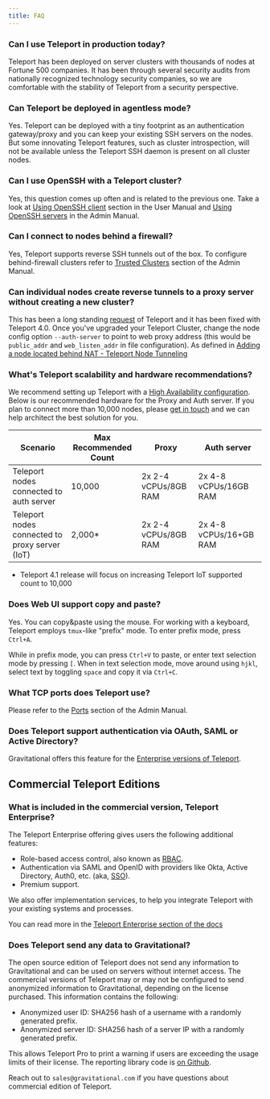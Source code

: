 ```yaml
---
title: FAQ
---
```


### Can I use Teleport in production today?

Teleport has been deployed on server clusters with thousands of nodes at
Fortune 500 companies. It has been through several security audits from
nationally recognized technology security companies, so we are comfortable with
the stability of Teleport from a security perspective.

### Can Teleport be deployed in agentless mode?

Yes. Teleport can be deployed with a tiny footprint as an authentication
gateway/proxy and you can keep your existing SSH servers on the nodes. But some
innovating Teleport features, such as cluster introspection, will not be
available unless the Teleport SSH daemon is present on all cluster nodes.

### Can I use OpenSSH with a Teleport cluster?

Yes, this question comes up often and is related to the previous one. Take a
look at [Using OpenSSH client](user-manual.mdx##using-teleport-with-openssh)
section in the User Manual and [Using OpenSSH servers](admin-guide.mdx) in the
Admin Manual.

### Can I connect to nodes behind a firewall?

Yes, Teleport supports reverse SSH tunnels out of the box. To configure
behind-firewall clusters refer to [Trusted Clusters](admin-guide.mdx#trusted-clusters)
section of the Admin Manual.

### Can individual nodes create reverse tunnels to a proxy server without creating a new cluster?

This has been a long standing [request](https://github.com/gravitational/teleport/issues/803) of Teleport and
it has been fixed with Teleport 4.0.   Once you've upgraded your Teleport Cluster, change the node config
option `--auth-server` to point to web proxy address (this would be `public_addr` and `web_listen_addr`
in file configuration). As defined in [Adding a node located behind NAT - Teleport Node Tunneling](admin-guide.mdx#adding-a-node-located-behind-nat)

### What's Teleport scalability and hardware recommendations?

We recommend setting up Teleport with a [High Availability configuration](admin-guide.mdx#high-availability). Below is our
recommended hardware for the Proxy and Auth server. If you plan to connect more than 10,000 nodes, please
[get in touch](mailto:info@gravitational.com) and we can help architect the best solution for you.

Scenario | Max Recommended Count | Proxy | Auth server
------------ | -------------|---------|-------
Teleport nodes connected to auth server | 10,000 |2x  2-4 vCPUs/8GB RAM | 2x 4-8 vCPUs/16GB RAM
Teleport nodes connected to proxy server (IoT) | 2,000* | 2x 2-4 vCPUs/8GB RAM |2x 4-8 vCPUs/16+GB RAM


* Teleport 4.1 release will focus on increasing Teleport IoT supported count to 10,000


### Does Web UI support copy and paste?

Yes. You can copy&paste using the mouse. For working with a keyboard, Teleport employs
`tmux`-like "prefix" mode. To enter prefix mode, press `Ctrl+A`.

While in prefix mode, you can press `Ctrl+V` to paste, or enter text selection
mode by pressing `[`. When in text selection mode, move around using `hjkl`, select
text by toggling `space` and copy it via `Ctrl+C`.

### What TCP ports does Teleport use?

Please refer to the [Ports](admin-guide.mdx#ports) section of the Admin Manual.

### Does Teleport support authentication via OAuth, SAML or Active Directory?

Gravitational offers this feature for the [Enterprise versions of Teleport](enterprise/index.mdx).

## Commercial Teleport Editions

### What is included in the commercial version, Teleport Enterprise?

The Teleport Enterprise offering gives users the following additional features:

* Role-based access control, also known as [RBAC](enterprise/index.mdx#rbac).
* Authentication via SAML and OpenID with providers like Okta, Active
  Directory, Auth0, etc. (aka, [SSO](enterprise/ssh-sso.mdx)).
* Premium support.

We also offer implementation services, to help you integrate
Teleport with your existing systems and processes.

You can read more in the [Teleport Enterprise section of the docs](enterprise/index.mdx)

### Does Teleport send any data to Gravitational?

The open source edition of Teleport does not send any information to
Gravitational and can be used on servers without internet access. The
commercial versions of Teleport may or may not be configured to send anonymized
information to Gravitational, depending on the license purchased. This
information contains the following:

* Anonymized user ID: SHA256 hash of a username with a randomly generated prefix.
* Anonymized server ID: SHA256 hash of a server IP with a randomly generated prefix.

This allows Teleport Pro to print a warning if users are exceeding the usage limits
of their license. The reporting library code is [on Github](https://github.com/gravitational/reporting).

Reach out to `sales@gravitational.com` if you have questions about commercial
edition of Teleport.
